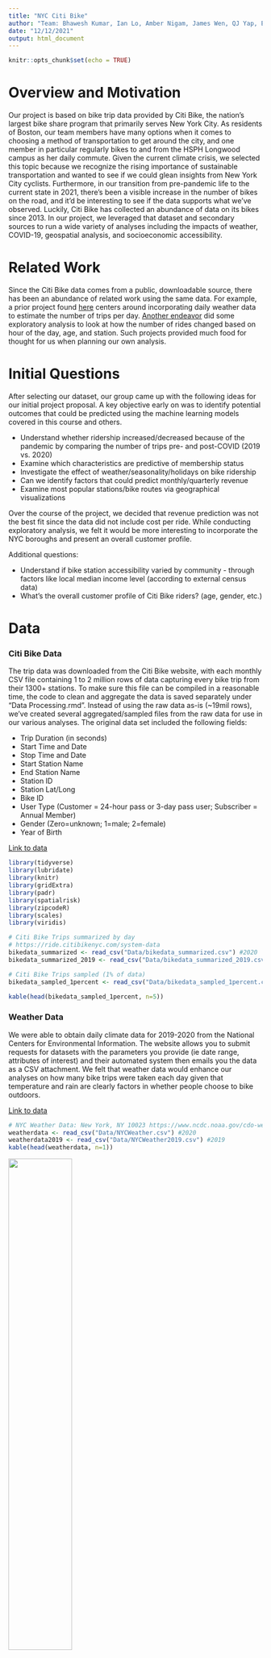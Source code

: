 ```yaml
---
title: "NYC Citi Bike"
author: "Team: Bhawesh Kumar, Ian Lo, Amber Nigam, James Wen, QJ Yap, Elaine Ye"
date: "12/12/2021"
output: html_document
---
```


```r
knitr::opts_chunk$set(echo = TRUE)
```


# Overview and Motivation

Our project is based on bike trip data provided by Citi Bike, the nation's largest bike share program that primarily serves New York City. As residents of Boston, our team members have many options when it comes to choosing a method of transportation to get around the city, and one member in particular regularly bikes to and from the HSPH Longwood campus as her daily commute. Given the current climate crisis, we selected this topic because we recognize the rising importance of sustainable transportation and wanted to see if we could glean insights from New York City cyclists. Furthermore, in our transition from pre-pandemic life to the current state in 2021, there's been a visible increase in the number of bikes on the road, and it'd be interesting to see if the data supports what we've observed. Luckily, Citi Bike has collected an abundance of data on its bikes since 2013. In our project, we leveraged that dataset and secondary sources to run a wide variety of analyses including the impacts of weather, COVID-19, geospatial analysis, and socioeconomic accessibility.

# Related Work

Since the Citi Bike data comes from a public, downloadable source, there has been an abundance of related work using the same data. For example, a prior project found [here](http://rstudio-pubs-static.s3.amazonaws.com/562792_a5e5d1698c3b4574b7a7fd093465ccd0.html) centers around incorporating daily weather data to estimate the number of trips per day. [Another endeavor](https://towardsdatascience.com/exploring-bike-share-data-3e3b2f28760c) did some exploratory analysis to look at how the number of rides changed based on hour of the day, age, and station. Such projects provided much food for thought for us when planning our own analysis.


# Initial Questions

After selecting our dataset, our group came up with the following ideas for our initial project proposal. A key objective early on was to identify potential outcomes that could be predicted using the machine learning models covered in this course and others.

* Understand whether ridership increased/decreased because of the pandemic by comparing the number of trips pre- and post-COVID (2019 vs. 2020) 
* Examine which characteristics are predictive of membership status
* Investigate the effect of weather/seasonality/holidays on bike ridership
* Can we identify factors that could predict monthly/quarterly revenue 
* Examine most popular stations/bike routes via geographical visualizations

Over the course of the project, we decided that revenue prediction was not the best fit since the data did not include cost per ride. While conducting exploratory analysis, we felt it would be more interesting to incorporate the NYC boroughs and present an overall customer profile.

Additional questions:

* Understand if bike station accessibility varied by community - through factors like local median income level (according to external census data)
* What's the overall customer profile of Citi Bike riders? (age, gender, etc.)


# Data

### Citi Bike Data

The trip data was downloaded from the Citi Bike website, with each monthly CSV file containing 1 to 2 million rows of data capturing every bike trip from their 1300+ stations. To make sure this file can be compiled in a reasonable time, the code to clean and aggregate the data is saved separately under "Data Processing.rmd". Instead of using the raw data as-is (~19mil rows), we've created several aggregated/sampled files from the raw data for use in our various analyses. The original data set included the following fields:

* Trip Duration (in seconds)
* Start Time and Date
* Stop Time and Date
* Start Station Name
* End Station Name
* Station ID
* Station Lat/Long
* Bike ID
* User Type (Customer = 24-hour pass or 3-day pass user; Subscriber = Annual Member)
* Gender (Zero=unknown; 1=male; 2=female)
* Year of Birth

[Link to data](https://s3.amazonaws.com/tripdata/index.html)

```r
library(tidyverse)
library(lubridate)
library(knitr)
library(gridExtra)
library(padr)
library(spatialrisk)
library(zipcodeR)
library(scales)
library(viridis)
```

```r
# Citi Bike Trips summarized by day
# https://ride.citibikenyc.com/system-data
bikedata_summarized <- read_csv("Data/bikedata_summarized.csv") #2020
bikedata_summarized_2019 <- read_csv("Data/bikedata_summarized_2019.csv") #2019

# Citi Bike Trips sampled (1% of data)
bikedata_sampled_1percent <- read_csv("Data/bikedata_sampled_1percent.csv") #2020

kable(head(bikedata_sampled_1percent, n=5))
```


### Weather Data

We were able to obtain daily climate data for 2019-2020 from the National Centers for Environmental Information. The website allows you to submit requests for datasets with the parameters you provide (ie date range, attributes of interest) and their automated system then emails you the data as a CSV attachment. We felt that weather data would enhance our analyses on how many bike trips were taken each day given that temperature and rain are clearly factors in whether people choose to bike outdoors.

[Link to data](https://www.ncdc.noaa.gov/cdo-web/datasets/GHCND/locations/ZIP:10023/detail)

```r
# NYC Weather Data: New York, NY 10023 https://www.ncdc.noaa.gov/cdo-web/datasets/GHCND/locations/ZIP:10023/detail
weatherdata <- read_csv("Data/NYCWeather.csv") #2020
weatherdata2019 <- read_csv("Data/NYCWeather2019.csv") #2019
kable(head(weatherdata, n=1))
```

![](Data/Weather Data Dictionary.png){width=50%}

### COVID-19 Case Data

We chose to analyze 2020 data because we would be able to examine the impact of COVID-19 on ridership. Due to social distancing measures and the relative safety of outdoor activity, we have seen more people opting to bike, both as recreation and as a means of transportation. NYC COVID-19 case data was provided by the NYC Department of Health and Mental Hygiene on their publicly available Github repository.

[Link to data](https://github.com/nychealth/coronavirus-data/tree/master/trends)

```r
# NYC Covid Data: https://github.com/nychealth/coronavirus-data/tree/master/trends
coviddata <- read_csv("Data/COVIDcasedata.csv")
# change date from string to date format
coviddata <- coviddata %>% mutate(date_of_interest = mdy(date_of_interest))

kable(coviddata %>% select(date_of_interest,
                           CASE_COUNT,
                           CASE_COUNT_7DAY_AVG) %>%
        head(n=5)
      )
```


### NYC Subway Data

For some of our analyses, we join NYC subway data to find the subway stops closest to Citi Bike stations using lat/long coordinates.

[Link to data](https://data.cityofnewyork.us/Transportation/Subway-Stations/arq3-7z49)

```r
subway_sta <- read_csv("Data/DOITT_SUBWAY_STATION_01_13SEPT2010.csv")
kable(subway_sta %>% select(NAME, the_geom, LINE) %>% head(n=5))
```




